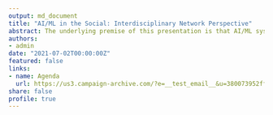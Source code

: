 ```yaml
---
output: md_document
title: "AI/ML in the Social: Interdisciplinary Network Perspective"
abstract: The underlying premise of this presentation is that AI/ML systems represent and intervene in the social (Roberge and Castelle, 2021). I ask, thus, what emerges as the social in relation to AI/ML? In particular, I inquire which academic fields that demonstrate interaction, or rather knowledge exchange, with the field of AI/ML emerge as claiming representation of, or intervention in the social? To “capture” the interactions between the academic fields, I will rely on the concept of a network. Specifically, I will discuss how visual network analysis and scientometrics might help to understand the AI/ML in the social.
authors: 
- admin
date: "2021-07-02T00:00:00Z"
featured: false
links:
- name: Agenda
  url: https://us3.campaign-archive.com/?e=__test_email__&u=380073952ff0d9c6b5c5c5850&id=35ac9bdf89
share: false
profile: true
---
```



